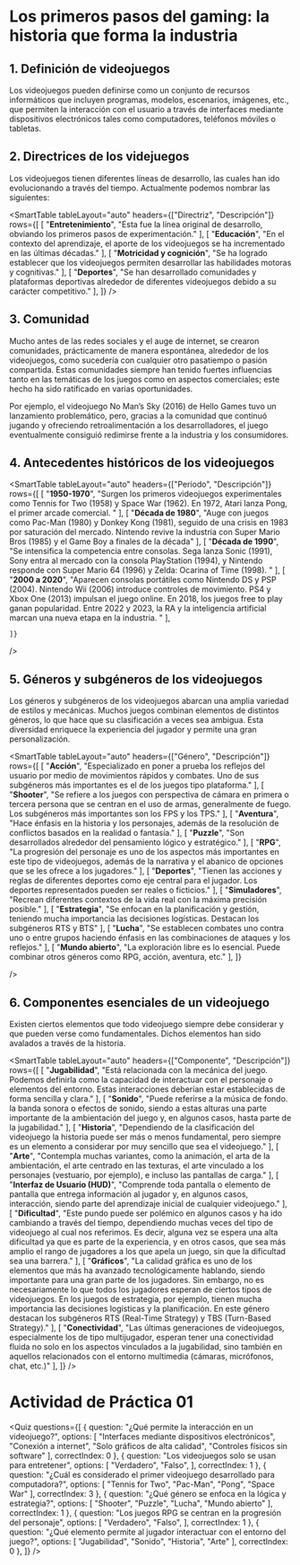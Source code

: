 # Los primeros pasos del gaming: la historia que forma la industria

## 1. Definición de videojuegos
Los videojuegos pueden definirse como un conjunto de recursos informáticos que incluyen programas, modelos, escenarios, imágenes, etc., que permiten la interacción con el usuario a través de interfaces mediante dispositivos electrónicos tales como computadores, teléfonos móviles o tabletas.

## 2. Directrices de los videjuegos
Los videojuegos tienen diferentes líneas de desarrollo, las cuales han ido evolucionando a través del tiempo. Actualmente podemos nombrar las siguientes:

<SmartTable
    tableLayout="auto"
    headers={["Directriz", "Descripción"]}
    rows={[
        [
            "**Entretenimiento**",
            "Esta fue la línea original de desarrollo, obviando los primeros pasos de experimentación."
        ],
        [
            "**Educación**",
            "En el contexto del aprendizaje, el aporte de los videojuegos se ha incrementado en las últimas décadas."
        ],
        [
            "**Motricidad y cognición**",
            "Se ha logrado establecer que los videojuegos permiten desarrollar las habilidades motoras y cognitivas."
        ],
        [
            "**Deportes**",
            "Se han desarrollado comunidades y plataformas deportivas alrededor de diferentes videojuegos debido a su carácter competitivo."
        ],
    ]}
/>

## 3. Comunidad
Mucho antes de las redes sociales y el auge de internet, se crearon comunidades, prácticamente de manera espontánea, alrededor de los videojuegos, como sucedería con cualquier otro pasatiempo o pasión compartida. Estas comunidades siempre han tenido fuertes influencias tanto en las temáticas de los juegos como en aspectos comerciales; este hecho ha sido ratificado en varias oportunidades.

Por ejemplo, el videojuego No Man’s Sky (2016) de Hello Games tuvo un lanzamiento problemático, pero, gracias a la comunidad que continuó jugando y ofreciendo retroalimentación a los desarrolladores, el juego eventualmente consiguió redimirse frente a la industria y los consumidores.

## 4. Antecedentes históricos de los videojuegos
<SmartTable
    tableLayout="auto"
    headers={["Período", "Descripción"]}
    rows={[
        [
            "**1950-1970**",
            "Surgen los primeros videojuegos experimentales como Tennis for Two (1958) y Space War (1962). En 1972, Atari lanza Pong, el primer arcade comercial. "
        ],
        [
            "**Década de 1980**",
            "Auge con juegos como Pac-Man (1980) y Donkey Kong (1981), seguido de una crisis en 1983 por saturación del mercado. Nintendo revive la industria con Super Mario Bros (1985) y el Game Boy a finales de la década"
        ],
        [
            "**Década de 1990**",
            "Se intensifica la competencia entre consolas. Sega lanza Sonic (1991), Sony entra al mercado con la consola PlayStation (1994), y Nintendo responde con Super Mario 64 (1996) y Zelda: Ocarina of Time (1998). "
        ],
        [
            "**2000 a 2020**",
            "Aparecen consolas portátiles como Nintendo DS y PSP (2004). Nintendo Wii (2006) introduce controles de movimiento. PS4 y Xbox One (2013) impulsan el juego online. En 2018, los juegos free to play ganan popularidad. Entre 2022 y 2023, la RA y la inteligencia artificial marcan una nueva etapa en la industria. "
        ],

    ]}
/>

## 5. Géneros y subgéneros de los videojuegos
Los géneros y subgéneros de los videojuegos abarcan una amplia variedad de estilos y mecánicas. Muchos juegos combinan elementos de distintos géneros, lo que hace que su clasificación a veces sea ambigua. Esta diversidad enriquece la experiencia del jugador y permite una gran personalización.

<SmartTable
    tableLayout="auto"
    headers={["Género", "Descripción"]}
    rows={[
        [
            "**Acción**",
            "Especializado en poner a prueba los reflejos del usuario por medio de movimientos rápidos y combates. Uno de sus subgéneros más importantes es el de los juegos tipo plataforma."
        ],
        [
            "**Shooter**",
            "Se refiere a los juegos con perspectiva de cámara en primera o tercera persona que se centran en el uso de armas, generalmente de fuego. Los subgéneros más importantes son los FPS y los TPS."
        ],
        [
            "**Aventura**",
            "Hace énfasis en la historia y los personajes, además de la resolución de conflictos basados en la realidad o fantasía."
        ],
        [
            "**Puzzle**",
            "Son desarrollados alrededor del pensamiento lógico y estratégico."
        ],
        [
            "**RPG**",
            "La progresión del personaje es uno de los aspectos más importantes en este tipo de videojuegos, además de la narrativa y el abanico de opciones que se les ofrece a los jugadores."
        ],
        [
            "**Deportes**",
            "Tienen las acciones y reglas de diferentes deportes como eje central para el jugador. Los deportes representados pueden ser reales o ficticios."
        ],
        [
            "**Simuladores**",
            "Recrean diferentes contextos de la vida real con la máxima precisión posible."
        ],
        [
            "**Estrategia**",
            "Se enfocan en la planificación y gestión, teniendo mucha importancia las decisiones logísticas. Destacan los subgéneros RTS y BTS"
        ],
        [
            "**Lucha**",
            "Se establecen combates uno contra uno o entre grupos haciendo énfasis en las combinaciones de ataques y los reflejos."
        ],
        [
            "**Mundo abierto**",
            "La exploración libre es lo esencial. Puede combinar otros géneros como RPG, acción, aventura, etc."
        ],
    ]}

/>

## 6. Componentes esenciales de un videojuego
Existen ciertos elementos que todo videojuego siempre debe considerar y que pueden verse como fundamentales. Dichos elementos han sido avalados a través de la historia.

<SmartTable
    tableLayout="auto"
    headers={["Componente", "Descripción"]}
    rows={[
        [
            "**Jugabilidad**",
            "Está relacionada con la mecánica del juego. Podemos definirla como la capacidad de interactuar con el personaje o elementos del entorno. Estas interacciones deberían estar establecidas de forma sencilla y clara."
        ],
        [
            "**Sonido**",
            "Puede referirse a la música de fondo. la banda sonora o efectos de sonido, siendo a estas alturas una parte importante de la ambientación del juego y, en algunos casos, hasta parte de la jugabilidad."
        ],
        [
            "**Historia**",
            "Dependiendo de la clasificación del videojuego la historia puede ser más o menos fundamental, pero siempre es un elemento a considerar por muy sencillo que sea el videojuego."
        ],
        [
            "**Arte**",
            "Contempla muchas variantes, como la animación, el arta de la ambientación, el arte centrado en las texturas, el arte vinculado a los personajes (vestuario, por ejemplo), e incluso las pantallas de carga."
        ],
        [
            "**Interfaz de Usuario (HUD)**",
            "Comprende toda pantalla o elemento de pantalla que entrega información al jugador y, en algunos casos, interacción, siendo parte del aprendizaje inicial de cualquier videojuego."
        ],
        [
            "**Dificultad**",
            "Este pundo puede ser polémico en algunos casos y ha ido cambiando a través del tiempo, dependiendo muchas veces del tipo de videojuego al cual nos referimos. Es decir, alguna vez se espera una alta dificultad ya que es parte de la experiencia, y en otros casos, que sea más amplio el rango de jugadores a los que apela un juego, sin que la dificultad sea una barrera."
        ],
        [
            "**Gráficos**",
            "La calidad gráfica es uno de los elementos que más ha avanzado tecnológicamente hablando, siendo importante para una gran parte de los jugadores. Sin embargo, no es necesariamente lo que todos los jugadores esperan de ciertos tipos de videojuegos. En los juegos de estrategia, por ejemplo, tienen mucha importancia las decisiones logísticas y la planificación. En este género destacan los subgéneros RTS (Real-Time Strategy) y TBS (Turn-Based Strategy)."
        ],
        [
            "**Conectividad**",
            "Las últimas generaciones de videojuegos, especialmente los de tipo multijugador, esperan tener una conectividad fluida no solo en los aspectos vinculados a la jugabilidad, sino también en aquellos relacionados con el entorno multimedia (cámaras, micrófonos, chat, etc.)"
        ],
    ]}
/>


# Actividad de Práctica 01

<Quiz questions={[
	{
		question: "¿Qué permite la interacción en un videojuego?",
		options: [
			"Interfaces mediante dispositivos electrónicos",
			"Conexión a internet",
			"Solo gráficos de alta calidad",
			"Controles físicos sin software"
		],
		correctIndex: 0
	},
    {
		question: "Los videojuegos solo se usan para entretener",
		options: [
			"Verdadero",
			"Falso",
		],
		correctIndex: 1
	},
    {
		question: "¿Cuál es considerado el primer videojuego desarrollado para computadora?",
		options: [
			"Tennis for Two",
			"Pac-Man",
			"Pong",
			"Space War"
		],
		correctIndex: 3
	},
    {
		question: "¿Qué género se enfoca en la lógica y estrategia?",
		options: [
			"Shooter",
			"Puzzle",
			"Lucha",
			"Mundo abierto"
		],
		correctIndex: 1
	},
    {
		question: "Los juegos RPG se centran en la progresión del personaje",
		options: [
			"Verdadero",
			"Falso",
		],
		correctIndex: 1
	},
    {
		question: "¿Qué elemento permite al jugador interactuar con el entorno del juego?",
		options: [
			"Jugabilidad",
			"Sonido",
			"Historia",
			"Arte"
		],
		correctIndex: 0
	},
]} />